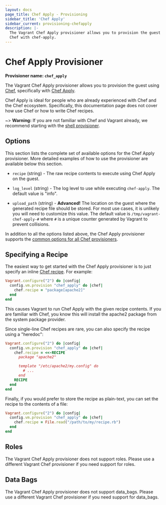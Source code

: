 ```yaml
---
layout: docs
page_title: Chef Apply - Provisioning
sidebar_title: 'Chef Apply'
sidebar_current: provisioning-chefapply
description: |-
  The Vagrant Chef Apply provisioner allows you to provision the guest using
  Chef with chef-apply.
---
```


# Chef Apply Provisioner

**Provisioner name: `chef_apply`**

The Vagrant Chef Apply provisioner allows you to provision the guest using
[Chef](https://www.getchef.com/), specifically with
[Chef Apply](https://docs.getchef.com/ctl_chef_apply.html).

Chef Apply is ideal for people who are already experienced with Chef and the
Chef ecosystem. Specifically, this documentation page does not cover how use
Chef or how to write Chef recipes.

~> **Warning:** If you are not familiar with Chef and Vagrant already,
we recommend starting with the [shell provisioner](/docs/provisioning/shell).

## Options

This section lists the complete set of available options for the Chef Apply
provisioner. More detailed examples of how to use the provisioner are
available below this section.

- `recipe` (string) - The raw recipe contents to execute using Chef Apply on
  the guest.

- `log_level` (string) - The log level to use while executing `chef-apply`. The
  default value is "info".

- `upload_path` (string) - **Advanced!** The location on the guest where the
  generated recipe file should be stored. For most use cases, it is unlikely you
  will need to customize this value. The default value is
  `/tmp/vagrant-chef-apply-#` where `#` is a unique counter generated by
  Vagrant to prevent collisions.

In addition to all the options listed above, the Chef Apply provisioner supports
the [common options for all Chef provisioners](/docs/provisioning/chef_common).

## Specifying a Recipe

The easiest way to get started with the Chef Apply provisioner is to just
specify an inline
[Chef recipe](https://docs.chef.io/recipes.html). For
example:

```ruby
Vagrant.configure("2") do |config|
  config.vm.provision "chef_apply" do |chef|
    chef.recipe = "package[apache2]"
  end
end
```

This causes Vagrant to run Chef Apply with the given recipe contents. If you are
familiar with Chef, you know this will install the apache2 package from the
system package provider.

Since single-line Chef recipes are rare, you can also specify the recipe using a
"heredoc":

```ruby
Vagrant.configure("2") do |config|
  config.vm.provision "chef_apply" do |chef|
    chef.recipe = <<-RECIPE
      package "apache2"

      template "/etc/apache2/my.config" do
        # ...
      end
    RECIPE
  end
end
```

Finally, if you would prefer to store the recipe as plain-text, you can set the
recipe to the contents of a file:

```ruby
Vagrant.configure("2") do |config|
  config.vm.provision "chef_apply" do |chef|
    chef.recipe = File.read("/path/to/my/recipe.rb")
  end
end
```

## Roles

The Vagrant Chef Apply provisioner does not support roles. Please use a
different Vagrant Chef provisioner if you need support for roles.

## Data Bags

The Vagrant Chef Apply provisioner does not support data_bags. Please use a
different Vagrant Chef provisioner if you need support for data_bags.
